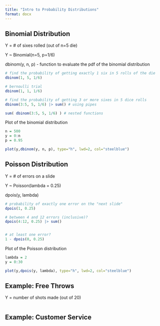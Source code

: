 ```yaml
---
title: "Intro to Probability Distributions"
format: docx
---
```


## Binomial Distribution

Y = \# of sixes rolled (out of n=5 die)

Y \~ Binomial(n=5, p=1/6)

dbinom(y, n, p) - function to evaluate the pdf of the binomial distribution

```r
# find the probability of getting exactly 1 six in 5 rolls of the die
dbinom(1, 5, 1/6)

# bernoulli trial
dbinom(1, 1, 1/6)

# find the probability of getting 3 or more sixes in 5 dice rolls
dbinom(3:5, 5, 1/6) |> sum() # using pipes

sum( dbinom(3:5, 5, 1/6) ) # nested functions

```

Plot of the binomial distribution

```r
n = 500
y = 0:n
p = 0.95

plot(y,dbinom(y, n, p), type="h", lwd=2, col="steelblue")
```

## Poisson Distribution

Y = \# of errors on a slide

Y \~ Poisson(lambda = 0.25)

dpois(y, lambda)

```r
# probability of exactly one error on the "next slide"
dpois(1, 0.25)

# between 4 and 12 errors (inclusive)?
dpois(4:12, 0.25) |> sum()


# at least one error?
1 - dpois(0, 0.25)
```

Plot of the Poisson distribution

```r
lambda = 2
y = 0:30

plot(y,dpois(y, lambda), type="h", lwd=2, col="steelblue")
```

## Example: Free Throws

Y = number of shots made (out of 20)

```r

```

## Example: Customer Service

```r

```
